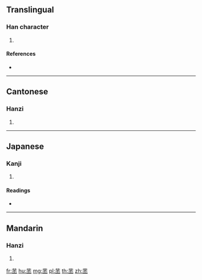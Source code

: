 {{character info/new}}
==Translingual==

===Han character===
{{Han char|rn=140|rad=艸|as=05|sn=11|four=44109|canj=TMFM}}

# {{defn|Han|sort=艸05}}

====References====
* {{Han ref|kx=1023.110|dkj=30795|dj=1482.100|hdz=53187.060|uh=82E4|ud=33508|bh=D0A1|bd=53409}}

----

==Cantonese==

===Hanzi===
{{yue-hanzi|jyut=|y=pei2}}

# {{defn|lang=yue|sort=艸05}}

----

==Japanese==

===Kanji===
{{ja-kanji|grade=|rs=艸05}}

# {{defn|lang=ja|sort=艸05}}

====Readings====
* {{ja-readings|on=[[ひ]] (hi)|kun=|nanori=}}

----

==Mandarin==

===Hanzi===
{{cmn-hanzi|pin=[[pǐ]] ([[pi3]]), [[piě]] ([[pie3]])|wg=p'i<sup>3</sup>, p'ieh<sup>3</sup>}}

# {{defn|lang=cmn|sort=艸05}}

[[fr:苤]]
[[hu:苤]]
[[mg:苤]]
[[pl:苤]]
[[th:苤]]
[[zh:苤]]